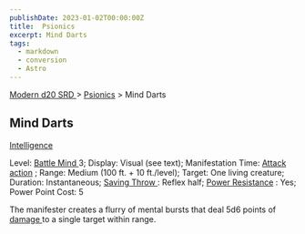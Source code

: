```yaml
---
publishDate: 2023-01-02T00:00:00Z
title:  Psionics
excerpt: Mind Darts
tags:
  - markdown
  - conversion
  - Astro
---
```


[ Modern d20 SRD ](/#modernD20) > [ Psionics](modern-d20-srd-psionics-index) > Mind Darts

##  Mind Darts

[ Intelligence ](modern-d20-srd-basics-ability-scores)

Level: [ Battle Mind ](modern-d20-srd-classes-advanced-battle-mind) 3;
Display: Visual (see text); Manifestation Time: [ Attack action](modern-d20-srd-combat-attack-actions) ; Range: Medium (100 ft. + 10
ft./level); Target: One living creature; Duration: Instantaneous; [ Saving Throw ](modern-d20-srd-basics-saving-throws) : Reflex half; [ Power Resistance](modern-d20-srd-special-abilities-power-resistance) : Yes; Power Point Cost:
5

The manifester creates a flurry of mental bursts that deal 5d6 points of [damage ](modern-d20-srd-combat-damage) to a single target within range.

